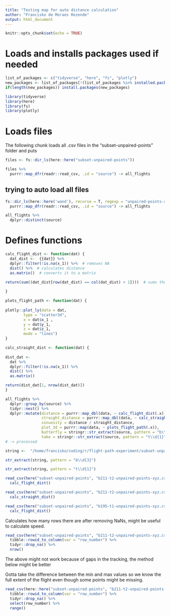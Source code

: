 ```yaml
---
title: "Testing map for auto distance calculation"
author: "Francisko de Moraes Rezende"
output: html_document
---
```


```r
knitr::opts_chunk$set(echo = TRUE)
```

# Loads and installs packages used if needed

```r
list_of_packages <- c("tidyverse", "here", "fs", "plotly")
new_packages <- list_of_packages[!(list_of_packages %in% installed.packages()[,"Package"])]
if(length(new_packages)) install.packages(new_packages)

library(tidyverse)
library(here)
library(fs)
library(plotly)
```

# Loads files

The following chunk loads all .csv files in the "subset-unpaired-points" folder
and puts

```r
files <- fs::dir_ls(here::here("subset-unpaired-points"))

files %>% 
  purrr::map_dfr(readr::read_csv, .id = "source") -> all_flights
```

## trying to auto load all files

```r
fs::dir_ls(here::here('wand'), recurse = T, regexp = "unpaired-points-xyz.csv$") %>% 
  purrr::map_dfr(readr::read_csv, .id = "source") -> all_flights

all_flights %>% 
  dplyr::distinct(source)
```


# Defines functions

```r
calc_flight_dist <- function(dat) {
  dat_dist <-  {{dat}} %>% 
  dplyr::filter(!is.na(x_1)) %>%  # removes NA
  dist() %>%  # calculates distance
  as.matrix()  # converts it to a matrix

return(sum((dat_dist[row(dat_dist) == col(dat_dist) + 1])))  # sums the distance between points by summing the points in line n and column n + 1
  
}
```

```r
plots_flight_path <- function(dat) {
  
plotly::plot_ly(data = dat,
        type = "scatter3d", 
        x = dat$x_1 ,
        y = dat$y_1,
        z = dat$z_1,
        mode = "lines")
}
```

```r
calc_straight_dist <- function(dat) {
  
dist_dat <- 
  dat %>% 
  dplyr::filter(!is.na(x_1)) %>%
  dist() %>% 
  as.matrix()

return(dist_dat[1, nrow(dist_dat)])  
}

```


```r
all_flights %>%
  dplyr::group_by(source) %>%
  tidyr::nest() %>% 
  dplyr::mutate(distance = purrr::map_dbl(data, ~ calc_flight_dist(.x)),
                straight_distance = purrr::map_dbl(data, ~ calc_straight_dist(.x)),
                sinuosity = distance / straight_distance,
                plot_3d = purrr::map(data, ~ plots_flight_path(.x)),
                butterfly = stringr::str_extract(source, pattern = "b\\d{3}"),
                take = stringr::str_extract(source, pattern = "t\\d{1}")) 
# -> processed
```

```r
string <-  "/home/francisko/coding/r/flight-path-experiment/subset-unpaired-points/b195-t1-unpaired-points-xyz.csv"

str_extract(string, pattern = "b\\d{3}")

str_extract(string, pattern = "t\\d{1}")
```


```r
read_csv(here("subset-unpaired-points", "b211-t2-unpaired-points-xyz.csv")) %>% 
  calc_flight_dist()
```

```r
read_csv(here("subset-unpaired-points", "b211-t2-unpaired-points-xyz.csv")) %>% 
  calc_straight_dist()
```


```r
read_csv(here("subset-unpaired-points", "b195-t1-unpaired-points-xyz.csv")) %>% 
  calc_flight_dist()
```


Calculates how many rows there are after removing NaNs, might be useful to calculate speed.

```r
read_csv(here("subset-unpaired-points", "b211-t2-unpaired-points-xyz.csv")) %>% 
  tibble::rowid_to_column(var = "row_number") %>% 
  tidyr::drop_na() %>% 
  nrow()
```

The above might not work because of gaps in the tracking, the method below might be better

Gotta take the difference between the min and max values so we know the full extent of the flight even though some points might be missing.

```r
read_csv(here::here("subset-unpaired-points", "b211-t2-unpaired-points-xyz.csv")) %>% 
  tibble::rowid_to_column(var = "row_number") %>% 
  tidyr::drop_na() %>%
  select(row_number) %>% 
  range()
```